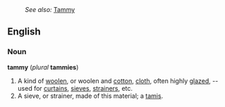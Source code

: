 :''See also:'' [[Tammy]]
==English==
===Noun===
'''tammy''' (''plural'' '''tammies''')

#A kind of [[woolen]], or woolen and [[cotton]], [[cloth]], often highly [[glazed]], -- used for [[curtain]]s, [[sieve]]s, [[strainers]], etc.
#A sieve, or strainer, made of this material; a [[tamis]].